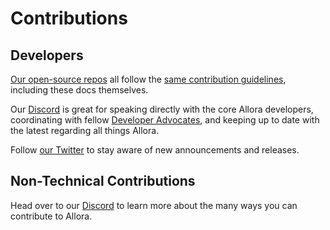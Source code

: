 # Contributions

## Developers

[Our open-source repos](../learn/code.mdx#top-allora-repositories) all follow the [same contribution guidelines](https://github.com/allora-network/allora-chain/blob/main/CONTRIBUTING.md), including these docs themselves.

Our [Discord](https://discord.gg/allora) is great for speaking directly with the core Allora developers, coordinating with fellow [Developer Advocates](https://www.allora.network/blog/introducing-the-allora-network-community-advocate-program), and keeping up to date with the latest regarding all things Allora.

Follow [our Twitter](https://twitter.com/AlloraNetwork) to stay aware of new announcements and releases.

## Non-Technical Contributions

Head over to our [Discord](https://discord.gg/allora) to learn more about the many ways you can contribute to Allora.
